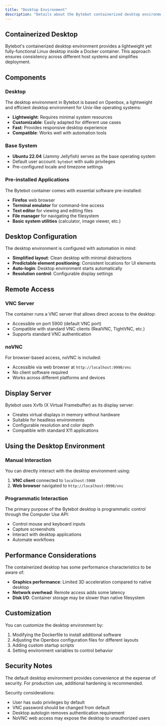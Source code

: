 ```yaml
---
title: "Desktop Environment"
description: "Details about the Bytebot containerized desktop environment"
---
```


## Containerized Desktop

Bytebot's containerized desktop environment provides a lightweight yet fully-functional Linux desktop inside a Docker container. This approach ensures consistency across different host systems and simplifies deployment.

## Components

### Desktop

The desktop environment in Bytebot is based on Openbox, a lightweight and efficient desktop environment for Unix-like operating systems:

- **Lightweight**: Requires minimal system resources
- **Customizable**: Easily adapted for different use cases
- **Fast**: Provides responsive desktop experience
- **Compatible**: Works well with automation tools

### Base System

- **Ubuntu 22.04** (Jammy Jellyfish) serves as the base operating system
- Default user account: `bytebot` with sudo privileges
- Pre-configured locale and timezone settings

### Pre-installed Applications

The Bytebot container comes with essential software pre-installed:

- **Firefox** web browser
- **Terminal emulator** for command-line access
- **Text editor** for viewing and editing files
- **File manager** for navigating the filesystem
- **Basic system utilities** (calculator, image viewer, etc.)

## Desktop Configuration

The desktop environment is configured with automation in mind:

- **Simplified layout**: Clean desktop with minimal distractions
- **Predictable element positioning**: Consistent locations for UI elements
- **Auto-login**: Desktop environment starts automatically
- **Resolution control**: Configurable display settings

## Remote Access

### VNC Server

The container runs a VNC server that allows direct access to the desktop:

- Accessible on port 5900 (default VNC port)
- Compatible with standard VNC clients (RealVNC, TightVNC, etc.)
- Supports standard VNC authentication

### noVNC

For browser-based access, noVNC is included:

- Accessible via web browser at `http://localhost:9990/vnc`
- No client software required
- Works across different platforms and devices

## Display Server

Bytebot uses Xvfb (X Virtual Framebuffer) as its display server:

- Creates virtual displays in memory without hardware
- Suitable for headless environments
- Configurable resolution and color depth
- Compatible with standard X11 applications

## Using the Desktop Environment

### Manual Interaction

You can directly interact with the desktop environment using:

1. **VNC client** connected to `localhost:5900`
2. **Web browser** navigated to `http://localhost:9990/vnc`

### Programmatic Interaction

The primary purpose of the Bytebot desktop is programmatic control through the Computer Use API:

- Control mouse and keyboard inputs
- Capture screenshots
- Interact with desktop applications
- Automate workflows

## Performance Considerations

The containerized desktop has some performance characteristics to be aware of:

- **Graphics performance**: Limited 3D acceleration compared to native desktop
- **Network overhead**: Remote access adds some latency
- **Disk I/O**: Container storage may be slower than native filesystem

## Customization

You can customize the desktop environment by:

1. Modifying the Dockerfile to install additional software
2. Adjusting the Openbox configuration files for different layouts
3. Adding custom startup scripts
4. Setting environment variables to control behavior

## Security Notes

<Warning>
  The default desktop environment provides convenience at the expense of
  security. For production use, additional hardening is recommended.
</Warning>

Security considerations:

- User has sudo privileges by default
- VNC password should be changed from default
- Desktop autologin removes authentication requirement
- NoVNC web access may expose the desktop to unauthorized users
